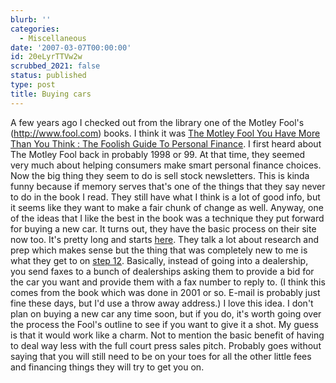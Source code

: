 ```yaml
---
blurb: ''
categories:
  - Miscellaneous
date: '2007-03-07T00:00:00'
id: 20eLyrTTVw2w
scrubbed_2021: false
status: published
type: post
title: Buying cars
---
```


A few years ago I checked out from the library one of the Motley
Fool's (http://www.fool.com) books. I think it was
[The Motley Fool You Have More Than You Think : The Foolish Guide To Personal Finance](http://www.amazon.com/Motley-Fool-Have-More-Think/dp/0743201744).
I first heard about The Motley Fool back in probably 1998 or 99. At
that time, they seemed very much about helping consumers make smart
personal finance choices. Now the big thing they seem to do is sell
stock newsletters. This is kinda funny because if memory serves
that's one of the things that they say never to do in the book I
read. They still have what I think is a lot of good info, but it
seems like they want to make a fair chunk of change as well.
Anyway, one of the ideas that I like the best in the book was a
technique they put forward for buying a new car. It turns out, they
have the basic process on their site now too. It's pretty long and
starts [here](http://www.fool.com/car/car.htm). They talk a lot
about research and prep which makes sense but the thing that was
completely new to me is what they get to on
[step 12](http://www.fool.com/car/car12.htm). Basically, instead of
going into a dealership, you send faxes to a bunch of dealerships
asking them to provide a bid for the car you want and provide them
with a fax number to reply to. (I think this comes from the book
which was done in 2001 or so. E-mail is probably just fine these
days, but I'd use a throw away address.) I love this idea. I don't
plan on buying a new car any time soon, but if you do, it's worth
going over the process the Fool's outline to see if you want to
give it a shot. My guess is that it would work like a charm. Not to
mention the basic benefit of having to deal way less with the full
court press sales pitch. Probably goes without saying that you will
still need to be on your toes for all the other little fees and
financing things they will try to get you on.
